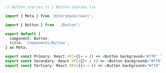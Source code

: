 ```ts
// Button.stories.ts | Button.stories.tsx

import { Meta } from '@storybook/react';

import { Button } from './Button';

export default {
  component: Button,
  title: 'Components/Button',
} as Meta;

export const Primary: React.VFC<{}> = () => <Button background="#ff0" label="Button" />;
export const Secondary: React.VFC<{}> = () => <Button background="#ff0" label="😄👍😍💯" />;
export const Tertiary: React.VFC<{}> = () => <Button background="#ff0" label="📚📕📈🤓" />;
```